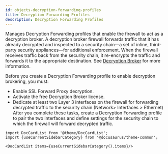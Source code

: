 ```yaml
---
id: objects-decryption-forwarding-profiles
title: Decryption Forwarding Profiles
description: Decryption Forwarding Profiles
---
```




Manages Decryption Forwarding profiles that enable the firewall to act as a decryption broker. A decryption broker firewall forwards
traffic that it has already decrypted and inspected to a security chain—a set of inline, third-party security appliances—for additional enforcement.
When the firewall receives traffic back from the security chain, it re-encrypts the traffic and forwards it to the appropriate destination.
See <a href="https://docs.paloaltonetworks.com/pan-os/9-1/pan-os-admin/decryption/decryption-broker.html">Decryption Broker</a> for more information.

Before you create a Decryption Forwarding profile to enable decryption brokering, you must:
* Enable SSL Forward Proxy decryption.
* Activate the free Decryption Broker license.
* Dedicate at least two Layer 3 interfaces on the firewall for forwarding decrypted traffic to the security chain (Network> Interfaces > Ethernet)
 After you complete these tasks, create a Decryption Forwarding profile to pair the two interfaces and define settings for the security chain to which
 the firewall will forward decrypted traffic.




```mdx-code-block
import DocCardList from '@theme/DocCardList';
import {useCurrentSidebarCategory} from '@docusaurus/theme-common';

<DocCardList items={useCurrentSidebarCategory().items}/>
```
      
